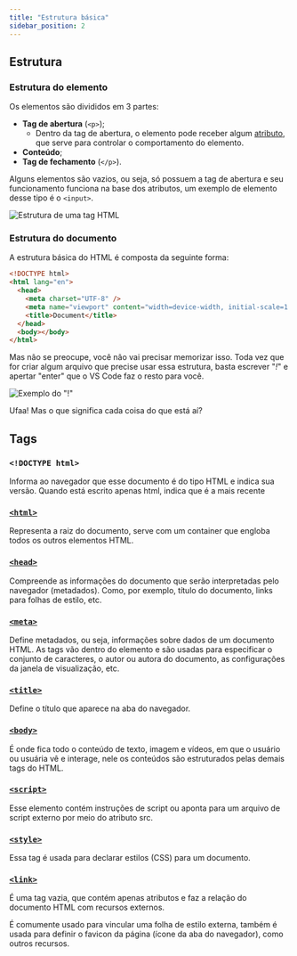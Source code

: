 ```yaml
---
title: "Estrutura básica"
sidebar_position: 2
---
```


## Estrutura

### Estrutura do elemento

Os elementos são divididos em 3 partes:

- **Tag de abertura** (`<p>`);
  - Dentro da tag de abertura, o elemento pode receber algum [atributo](https://www.alura.com.br/artigos/o-que-e-html-suas-tags-parte-5-atributos-elementos#o-que-sao-atributos-html?), que serve para controlar o comportamento do elemento.
- **Conteúdo**;
- **Tag de fechamento** (`</p>`).

Alguns elementos são vazios, ou seja, só possuem a tag de abertura e seu funcionamento funciona na base dos atributos, um exemplo de elemento desse tipo é o `<input>`.

![Estrutura de uma tag HTML](../img/estrutura-tag.png)

### Estrutura do documento

A estrutura básica do HTML é composta da seguinte forma:

```html
<!DOCTYPE html>
<html lang="en">
  <head>
    <meta charset="UTF-8" />
    <meta name="viewport" content="width=device-width, initial-scale=1.0" />
    <title>Document</title>
  </head>
  <body></body>
</html>
```

Mas não se preocupe, você não vai precisar memorizar isso. Toda vez que for criar algum arquivo que precise usar essa estrutura, basta escrever "_!_" e apertar "enter" que o VS Code faz o resto para você.

![Exemplo do "!"](../img/exemplo.gif)

Ufaa! Mas o que significa cada coisa do que está aí?

## Tags

### `<!DOCTYPE html>`

Informa ao navegador que esse documento é do tipo HTML e indica sua versão. Quando está escrito apenas html, indica que é a mais recente

### [`<html>`](https://developer.mozilla.org/pt-BR/docs/Web/HTML/Element/html)

Representa a raiz do documento, serve com um container que engloba todos os outros elementos HTML.

### [`<head>`](https://developer.mozilla.org/pt-BR/docs/Web/HTML/Element/head)

Compreende as informações do documento que serão interpretadas pelo navegador (metadados). Como, por exemplo, título do documento, links para folhas de estilo, etc.

### [`<meta>`](https://developer.mozilla.org/pt-BR/docs/Web/HTML/Element/meta)

Define metadados, ou seja, informações sobre dados de um documento HTML. As tags vão dentro do elemento e são usadas para especificar o conjunto de caracteres, o autor ou autora do documento, as configurações da janela de visualização, etc.

### [`<title>`](https://developer.mozilla.org/pt-BR/docs/Web/HTML/Element/title)

Define o título que aparece na aba do navegador.

### [`<body>`](https://developer.mozilla.org/pt-BR/docs/Web/HTML/Element/body)

É onde fica todo o conteúdo de texto, imagem e vídeos, em que o usuário ou usuária vê e interage, nele os conteúdos são estruturados pelas demais tags do HTML.

### [`<script>`](https://developer.mozilla.org/pt-BR/docs/Web/HTML/Element/script)

Esse elemento contém instruções de script ou aponta para um arquivo de script externo por meio do atributo src.

### [`<style>`](https://developer.mozilla.org/pt-BR/docs/Web/HTML/Element/style)

Essa tag é usada para declarar estilos (CSS) para um documento.

### [`<link>`](https://developer.mozilla.org/pt-BR/docs/Web/HTML/Element/link)

É uma tag vazia, que contém apenas atributos e faz a relação do documento HTML com recursos externos.

É comumente usado para vincular uma folha de estilo externa, também é usada para definir o favicon da página (ícone da aba do navegador), como outros recursos.
